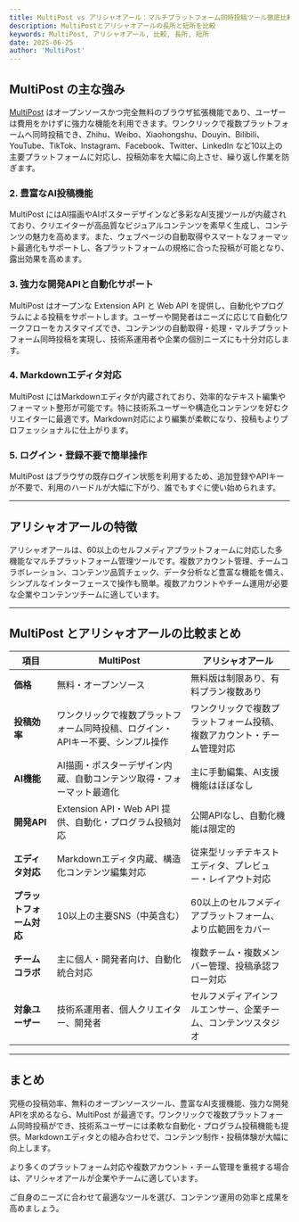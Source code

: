 ```yaml
---
title: MultiPost vs アリシャオアール：マルチプラットフォーム同時投稿ツール徹底比較
description: MultiPostとアリシャオアールの長所と短所を比較
keywords: MultiPost, アリシャオアール, 比較, 長所, 短所
date: 2025-06-25
author: 'MultiPost'
---
```


## MultiPost の主な強み

[MultiPost](https://multipost.app) はオープンソースかつ完全無料のブラウザ拡張機能であり、ユーザーは費用をかけずに強力な機能を利用できます。ワンクリックで複数プラットフォームへ同時投稿でき、Zhihu、Weibo、Xiaohongshu、Douyin、Bilibili、YouTube、TikTok、Instagram、Facebook、Twitter、LinkedIn など10以上の主要プラットフォームに対応し、投稿効率を大幅に向上させ、繰り返し作業を防ぎます。

### 2. 豊富なAI投稿機能

MultiPost にはAI描画やAIポスターデザインなど多彩なAI支援ツールが内蔵されており、クリエイターが高品質なビジュアルコンテンツを素早く生成し、コンテンツの魅力を高めます。また、ウェブページの自動取得やスマートなフォーマット最適化もサポートし、各プラットフォームの規格に合った投稿が可能となり、露出効果を高めます。

### 3. 強力な開発APIと自動化サポート

MultiPost はオープンな Extension API と Web API を提供し、自動化やプログラムによる投稿をサポートします。ユーザーや開発者はニーズに応じて自動化ワークフローをカスタマイズでき、コンテンツの自動取得・処理・マルチプラットフォーム同時投稿を実現し、技術系運用者や企業の個別ニーズにも十分対応します。

### 4. Markdownエディタ対応

MultiPost にはMarkdownエディタが内蔵されており、効率的なテキスト編集やフォーマット整形が可能です。特に技術系ユーザーや構造化コンテンツを好むクリエイターに最適です。Markdown対応により編集が柔軟になり、投稿もよりプロフェッショナルに仕上がります。

### 5. ログイン・登録不要で簡単操作

MultiPost はブラウザの既存ログイン状態を利用するため、追加登録やAPIキーが不要で、利用のハードルが大幅に下がり、誰でもすぐに使い始められます。

---

## アリシャオアールの特徴

アリシャオアールは、60以上のセルフメディアプラットフォームに対応した多機能なマルチプラットフォーム管理ツールです。複数アカウント管理、チームコラボレーション、コンテンツ品質チェック、データ分析など豊富な機能を備え、シンプルなインターフェースで操作も簡単。複数アカウントやチーム運用が必要な企業やコンテンツチームに適しています。

---

## MultiPost とアリシャオアールの比較まとめ

| 項目               | MultiPost                                   | アリシャオアール                                           |
|--------------------|---------------------------------------------|-------------------------------------------------|
| **価格**            | 無料・オープンソース                        | 無料版は制限あり、有料プラン複数あり                       |
| **投稿効率**        | ワンクリックで複数プラットフォーム同時投稿、ログイン・APIキー不要、シンプル操作 | ワンクリックで複数プラットフォーム投稿、複数アカウント・チーム管理対応 |
| **AI機能**         | AI描画・ポスターデザイン内蔵、自動コンテンツ取得・フォーマット最適化 | 主に手動編集、AI支援機能はほぼなし                         |
| **開発API**        | Extension API・Web API 提供、自動化・プログラム投稿対応 | 公開APIなし、自動化機能は限定的                            |
| **エディタ対応**    | Markdownエディタ内蔵、構造化コンテンツ編集対応           | 従来型リッチテキストエディタ、プレビュー・レイアウト対応         |
| **プラットフォーム対応** | 10以上の主要SNS（中英含む）                    | 60以上のセルフメディアプラットフォーム、より広範囲をカバー         |
| **チームコラボ**    | 主に個人・開発者向け、自動化統合対応                   | 複数チーム・複数メンバー管理、投稿承認フロー対応                 |
| **対象ユーザー**    | 技術系運用者、個人クリエイター、開発者                   | セルフメディアインフルエンサー、企業チーム、コンテンツスタジオ       |

---

## まとめ

究極の投稿効率、無料のオープンソースツール、豊富なAI支援機能、強力な開発APIを求めるなら、MultiPost が最適です。ワンクリックで複数プラットフォーム同時投稿ができ、技術系ユーザーには柔軟な自動化・プログラム投稿機能も提供。Markdownエディタとの組み合わせで、コンテンツ制作・投稿体験が大幅に向上します。

より多くのプラットフォーム対応や複数アカウント・チーム管理を重視する場合は、アリシャオアールが企業やチームに適しています。

ご自身のニーズに合わせて最適なツールを選び、コンテンツ運用の効率と成果を高めましょう。 
